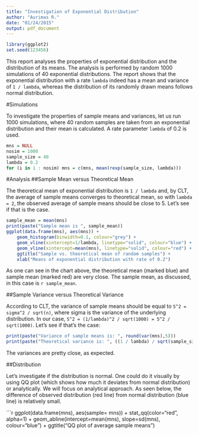 ```yaml
---
title: "Investigation of Exponential Distribution"
author: "Aurimas R."
date: "01/24/2015"
output: pdf_document
---
```


```r
library(ggplot2)
set.seed(123456)
```

This report analyses the properties of exponential distribution and the distribution of its means. The analysis is performed by random 1000 simulations of 40 exponential distributions. The report shows that the exponential distribution with a rate `lambda` indeed has a mean and variance of `1 / lambda`, whereas the distribution of its randomly drawn means follows normal distribution.

#Simulations

To investigate the properties of sample means and variances, let us run 1000 simulations, where 40 random samples are taken from an exponential distribution and their mean is calculated. A rate parameter `lambda` of 0.2 is used.

```r
mns = NULL
nosim = 1000
sample_size = 40
lambda = 0.2
for (i in 1 : nosim) mns = c(mns, mean(rexp(sample_size, lambda)))
```

#Analysis
##Sample Mean versus Theoretical Mean

The theoretical mean of exponential distribution is `1 / lambda` and, by CLT, the average of sample means converges to theoretical mean, so with `lambda = 2`, the observed average of sample means should be close to 5. Let's see if that is the case.

```r
sample_mean = mean(mns)
print(paste("Sample mean is ", sample_mean))
ggplot(data.frame(mns), aes(mns)) + 
    geom_histogram(binwidth=0.1, colour="grey") +
    geom_vline(xintercept=1/lambda, linetype="solid", colour="blue") +
    geom_vline(xintercept=mean(mns), linetype="solid", colour="red") +
    ggtitle("Sample vs. theoretical mean of random samples") +
    xlab("Means of exponential distribution with rate of 0.2")
```

As one can see in the chart above, the theoretical mean (marked blue) and sample mean (marked red) are very close. The sample mean, as discussed, in this case is `r sample_mean`.

##Sample Variance versus Theoretical Variance

According to CLT, the variance of sample means should be equal to `S^2 = sigma^2 / sqrt(n)`, where sigma is the variance of the underlying distribution. In our case, `S^2 = (1/lambda)^2 / sqrt(1000) = 5^2 / sqrt(1000)`. Let's see if that's the case:

```r
print(paste("Variance of sample means is: ", round(var(mns),5)))
print(paste("Theoretical variance is: ", ((1 / lambda) / sqrt(sample_size))^2))
```

The variances are pretty close, as expected. 
\newpage

##Distribution

Let's investigate if the distribution is normal. One could do it visually by using QQ plot (which shows how much it deviates from normal distribution) or analytically. We will focus on analytical approach. As seen below, the difference of observed distribution (red line) from normal distribution (blue line) is relatively small.

```r
ggplot(data.frame(mns), aes(sample= mns)) +
    stat_qq(color="red", alpha=1) +
    geom_abline(intercept=mean(mns), slope=sd(mns), colour="blue") +
    ggtitle("QQ plot of average sample means")


